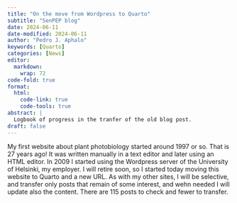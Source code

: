 ```yaml
---
title: "On the move from Wordpress to Quarto"
subtitle: "SenPEP blog"
date: 2024-06-11
date-modified: 2024-06-11
author: "Pedro J. Aphalo"
keywords: [Quarto]
categories: [News]
editor: 
  markdown: 
    wrap: 72
code-fold: true
format:
  html: 
    code-link: true
    code-tools: true
abstract: |
  Logbook of progress in the tranfer of the old blog post.
draft: false
---
```


My first website about plant photobiology started around 1997 or so. That is
27 years ago! It was written manually in a text editor and later using an HTML 
editor. In 2009 I started using the Wordpress server of the University of
Helsinki, my employer. I will retire soon, so I started today moving this
website to Quarto and a new URL. As with my other sites, I will be selective,
and transfer only posts that remain of some interest, and wehn needed I will
update also the content. There are 115 posts to check and fewer to transfer.

